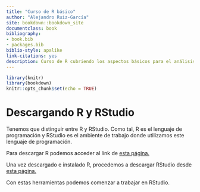 ```yaml
--- 
title: "Curso de R básico"
author: "Alejandro Ruiz-García"
site: bookdown::bookdown_site
documentclass: book
bibliography:
- book.bib
- packages.bib
biblio-style: apalike
link-citations: yes
description: Curso de R cubriendo los aspectos básicos para el análisis de datos biológicos.
---
```


```r
library(knitr)
library(bookdown)
knitr::opts_chunk$set(echo = TRUE)
```

# Descargando R y RStudio {-}
Tenemos que distinguir entre R y RStudio. Como tal, R es el lenguaje de programación y RStudio es el ambiente de trabajo donde utilizamos este lenguaje de programación.

Para descargar R podemos acceder al link de [esta página.](https://cran.r-project.org/bin/windows/base/)

Una vez descargado e instalado R, procedemos a descargar RStudio desde [esta página.](https://rstudio.com/products/rstudio/download/#download)

Con estas herramientas podemos comenzar a trabajar en RStudio.
